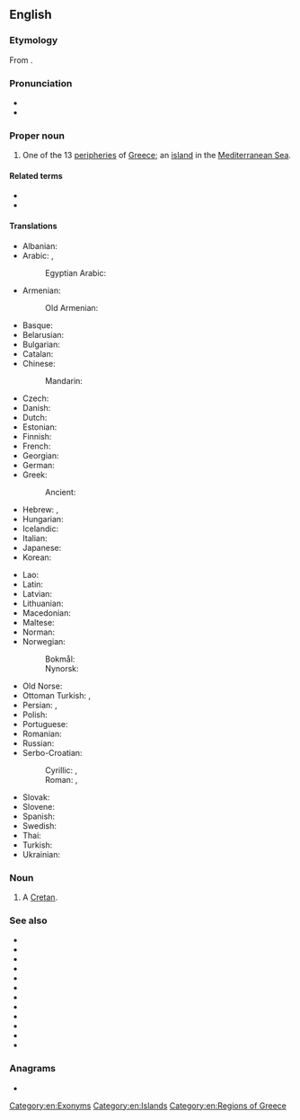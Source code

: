 {{also|crete|crête|Crète|Crête|-crete}}
==English==

===Etymology===
From {{der|en|grc|Κρήτη}}.

===Pronunciation===
* {{IPA|en|/kɹiːt/}}
* {{rhymes|iːt|lang=en}}

===Proper noun===
{{wikipedia}}
{{en-proper noun}}

# One of the 13 [[peripheries]] of [[Greece]]; an [[island]] in the [[Mediterranean Sea]].

====Related terms====
* {{l|en|Cretan}}
* {{l|en|syncretism}}

====Translations====
{{trans-top|island}}
* Albanian: {{t|sq|Kreta}}
* Arabic: {{t|ar|كِرِيت|f}}, {{qualifier|archaic}} {{t|ar|إِقْرِيطْش|f}}
*: Egyptian Arabic: {{t|arz|كريت|f|tr=kerīt|sc=Arab}}
* Armenian: {{t|hy|Կրետե}}
*: Old Armenian: {{t|xcl|Կրետէ}}
* Basque: {{t|eu|Kreta}}
* Belarusian: {{t|be|Крыт|m}}
* Bulgarian: {{t|bg|Крит|m}}
* Catalan: {{t+|ca|Creta|f}}
* Chinese:
*: Mandarin: {{t+check|cmn|克里特岛|sc=Hani}} <!-- was "Chinese"; please verify correctness, check script variant (|sc=Hani or |sc=Hans; see [[Template:t/documentation]]) -->
* Czech: {{t+|cs|Kréta|f}}
* Danish: {{t|da|Kreta}}
* Dutch: {{t+|nl|Kreta|n}}
* Estonian: {{t+|et|Kreeta}}
* Finnish: {{t+|fi|Kreeta}}
* French: {{t+|fr|Crète|f}}
* Georgian: {{t|ka|კრეტა}}
* German: {{t+|de|Kreta|n}}
* Greek: {{t+|el|Κρήτη|f}}
*: Ancient: {{t|grc|Κρήτη|f}}
* Hebrew: {{t+|he|כְּרֵתִים|m|tr=kretím}}, {{t+|he|כַּפְתּוֹר|m|tr=kaftór}} {{qualifier|biblical}}
* Hungarian: {{t+|hu|Kréta}}
* Icelandic: {{t+|is|Krít|f}}
* Italian: {{t+|it|Creta|f}}
* Japanese: {{t|ja|クレタ島|tr=Kureta-tō}}
* Korean: {{t|ko|크레타}}
{{trans-mid}}
* Lao: {{t|lo|ກະແລັດ}}
* Latin: {{t+|la|Creta}}
* Latvian: {{t|lv|Krēta|f}}
* Lithuanian: {{t|lt|Kreta|f}}
* Macedonian: {{t|mk|Крит|m}}
* Maltese: {{t|mt|Kreta}}
* Norman: {{t|nrf|Crête|f}}
* Norwegian:
*: Bokmål: {{t|nb|Kreta}}
*: Nynorsk: {{t|nn|Kreta}}
* Old Norse: {{t|non|Krít|f}}
* Ottoman Turkish: {{t|ota|گریت|tr=Girît|sc=ota-Arab}}, {{t|ota|گرید|tr=Girît|sc=ota-Arab}}
* Persian: {{t+|fa|کرت|tr=Keret|sc=fa-Arab}}, {{qualifier|archaic}} {{t|fa|اقریطس|tr=eqrits|sc=fa-Arab}}
* Polish: {{t+|pl|Kreta|f}}
* Portuguese: {{t|pt|Creta|f}}
* Romanian: {{t|ro|Creta|f}}
* Russian: {{t+|ru|Крит|m}}
* Serbo-Croatian:
*: Cyrillic: {{t|sh|Крета|f}}, {{t|sh|Крит|m}}
*: Roman: {{t+|sh|Kreta|f}}, {{t|sh|Krit|m}}
* Slovak: {{t|sk|Kréta}}
* Slovene: {{t+|sl|Kréta|f}}
* Spanish: {{t|es|Creta}}
* Swedish: {{t|sv|Kreta}}
* Thai: {{t|th|ครีต}}
* Turkish: {{t+|tr|Girit}}
* Ukrainian: {{t|uk|Крит|m}}
{{trans-bottom}}

===Noun===
{{en-noun}}

# {{lb|en|archaic}} A [[Cretan]].

===See also===
* {{l|en|Attica}}
* {{l|en|Central Greece}}
* {{l|en|Central Macedonia}}
* {{l|en|East Macedonia and Thrace}}
* {{l|en|Epirus}}
* {{l|en|Ionian Islands}}
* {{l|en|North Aegean}}
* {{l|en|Peloponnese}}
* {{l|en|South Aegean}}
* {{l|en|Thessaly}}
* {{l|en|West Greece}}
* {{l|en|West Macedonia}}

===Anagrams===
* {{anagrams|en|a=ceert|erect|recte|terce}}

[[Category:en:Exonyms]]
[[Category:en:Islands]]
[[Category:en:Regions of Greece]]